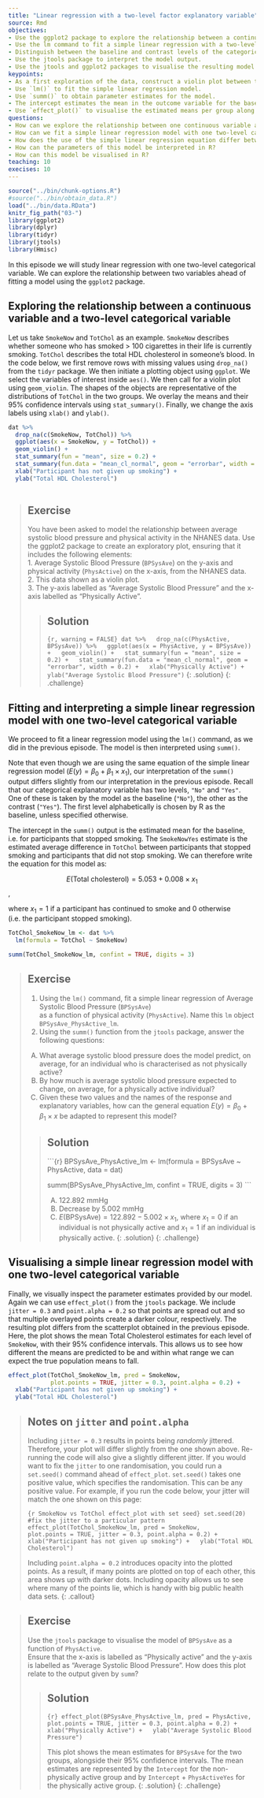 ---
title: "Linear regression with a two-level factor explanatory variable"
source: Rmd
objectives:
- Use the ggplot2 package to explore the relationship between a continuous variable and a two-level factor variable.
- Use the lm command to fit a simple linear regression with a two-level factor explanatory variable.
- Distinguish between the baseline and contrast levels of the categorical variable.
- Use the jtools package to interpret the model output.
- Use the jtools and ggplot2 packages to visualise the resulting model.
keypoints: 
- As a first exploration of the data, construct a violin plot between the two variables.
- Use `lm()` to fit the simple linear regression model.
- Use `summ()` to obtain parameter estimates for the model.
- The intercept estimates the mean in the outcome variable for the baseline group. The other parameter estimates the difference in the means in the outcome variable between the baseline and contrast group.
- Use `effect_plot()` to visualise the estimated means per group along with their 95% CIs. 
questions: 
- How can we explore the relationship between one continuous variable and one two-level categorical variable prior to fitting a simple linear regression?
- How can we fit a simple linear regression model with one two-level categorical explanatory variable in R?
- How does the use of the simple linear regression equation differ between the continuous and categorical explanatory variable cases?
- How can the parameters of this model be interpreted in R?
- How can this model be visualised in R?
teaching: 10
execises: 10
---

```{r, include=FALSE}
source("../bin/chunk-options.R")
#source("../bin/obtain_data.R")
load("../bin/data.RData")
knitr_fig_path("03-")
library(ggplot2)
library(dplyr)
library(tidyr)
library(jtools)
library(Hmisc)
```

In this episode we will study linear regression with one two-level categorical variable. We can explore the relationship between two variables ahead of fitting a model using the `ggplot2` package.

## Exploring the relationship between a continuous variable and a two-level categorical variable
Let us take `SmokeNow` and `TotChol` as an example. `SmokeNow` describes whether someone who has smoked > 100 cigarettes in their life is currently smoking. `TotChol` describes the total HDL cholesterol in someone's blood. In the code below, we first remove rows with missing values using `drop_na()` from the `tidyr` package. We then initiate a plotting object using `ggplot`. We select the variables of interest inside `aes()`. We then call for a violin plot using `geom_violin`. The shapes of the objects are representative of the distributions of `TotChol` in the two groups. We overlay the means and their 95% confidence intervals using `stat_summary()`. Finally, we change the axis labels using `xlab()` and `ylab()`.

```{r SmokeNow vs TotChol violin, warning = FALSE}
dat %>%
  drop_na(c(SmokeNow, TotChol)) %>%
  ggplot(aes(x = SmokeNow, y = TotChol)) +
  geom_violin() +
  stat_summary(fun = "mean", size = 0.2) +
  stat_summary(fun.data = "mean_cl_normal", geom = "errorbar", width = 0.2) + 
  xlab("Participant has not given up smoking") +
  ylab("Total HDL Cholesterol")
  
```


> ## Exercise  
> You have been asked to model the relationship between average systolic
> blood pressure and physical activity in the NHANES data. Use the ggplot2
> package to create an exploratory plot, 
> ensuring that it includes the following elements:  
> 1. Average Systolic Blood Pressure (`BPSysAve`) on the y-axis and physical activity (`PhysActive`) on the x-axis, from the NHANES data.  
> 2. This data shown as a violin plot.  
> 3. The y-axis labelled as "Average Systolic Blood Pressure" and the x-axis labelled as "Physically Active".
>
> > ## Solution
> > 
> > ```{r, warning = FALSE}
> > dat %>%
> >   drop_na(c(PhysActive, BPSysAve)) %>%
> >   ggplot(aes(x = PhysActive, y = BPSysAve)) +
> >   geom_violin() +
> >   stat_summary(fun = "mean", size = 0.2) +
> >   stat_summary(fun.data = "mean_cl_normal", geom = "errorbar", width = 0.2) +
> >   xlab("Physically Active") +
> >   ylab("Average Systolic Blood Pressure")
> > ```
> {: .solution}
{: .challenge}

## Fitting and interpreting a simple linear regression model with one two-level categorical variable
We proceed to fit a linear regression model using the `lm()` command, as we did in the previous episode. The model is then interpreted using `summ()`. 

Note that even though we are using the same equation of the simple linear regression model ($E(y) = \beta_0 + \beta_1 \times x_1$), our interpretation of the `summ()` output differs slightly from our interpretation in the previous episode. Recall that our categorical explanatory variable has two levels, `"No"` and `"Yes"`. One of these is taken by the model as the baseline (`"No"`), the other as the contrast (`"Yes"`). The first level alphabetically is chosen by R as the baseline, unless specified otherwise. 

The intercept in the `summ()` output is the estimated mean for the baseline, i.e. for participants that stopped smoking. The `SmokeNowYes` estimate is the estimated average difference in `TotChol` between participants that stopped smoking and participants that did not stop smoking. We can therefore write the equation for this model as:

$$E(\text{Total cholesterol}) = 5.053 + 0.008 \times x_1$$,

where $x_1 = 1$ if a participant has continued to smoke and 0 otherwise (i.e. the participant stopped smoking). 

```{r SmokeNow vs TotChol lm}
TotChol_SmokeNow_lm <- dat %>%
  lm(formula = TotChol ~ SmokeNow)

summ(TotChol_SmokeNow_lm, confint = TRUE, digits = 3)
```


> ## Exercise  
> 1. Using the `lm()` command, fit a simple linear regression of Average 
> Systolic Blood Pressure (`BPSysAve`)  
> as a function of physical activity (`PhysActive`). Name this `lm` 
> object `BPSysAve_PhysActive_lm`.  
> 2. Using the `summ()` function from the `jtools` package,
> answer the following questions:
>   
> A) What average systolic blood pressure does the model predict, 
> on average,
> for an individual who is characterised as not physically active?  
> B) By how much is average systolic blood pressure expected to change, 
> on average, for a physically active individual?  
> C) Given these two values and the names of the response and explanatory
> variables, how can the general equation $E(y) = \beta_0 + {\beta}_1 
> \times x$ be adapted to represent this model?
> 
> > ## Solution
> > 
> > ```{r}
> > BPSysAve_PhysActive_lm <- lm(formula = BPSysAve ~ PhysActive, data = dat)
> > 
> > summ(BPSysAve_PhysActive_lm, confint = TRUE, digits = 3)
> > ```
> > 
> > A) 122.892 mmHg  
> > B) Decrease by 5.002 mmHg    
> > C) $E(\text{BPSysAve}) = 122.892 - 5.002 \times x_1$, 
> > where $x_1 = 0$ if an individual is not physically active
> > and $x_1 = 1$ if an individual is physically active. 
> {: .solution}
{: .challenge}

## Visualising a simple linear regression model with one two-level categorical variable
Finally, we visually inspect the parameter estimates provided by our model. Again we can use `effect_plot()` from the `jtools` package. We include `jitter = 0.3` and `point.alpha = 0.2` so that points are spread out and so that multiple overlayed points create a darker colour, respectively. The resulting plot differs from the scatterplot obtained in the previous episode. Here, the plot shows the mean Total Cholesterol estimates for each level of `SmokeNow`, with their 95% confidence intervals. This allows us to see how different the means are predicted to be and within what range we can expect the true population means to fall.  

```{r SmokeNow vs TotChol effect_plot}
effect_plot(TotChol_SmokeNow_lm, pred = SmokeNow,
            plot.points = TRUE, jitter = 0.3, point.alpha = 0.2) +
  xlab("Participant has not given up smoking") +
  ylab("Total HDL Cholesterol")
```

> ## Notes on `jitter` and `point.alpha`
> Including `jitter = 0.3` results in points being *randomly* jittered. 
> Therefore, your plot will differ slightly from the one shown above. 
> Re-running the code will also give a slightly different jitter. 
> If you would want to fix the `jitter` to one randomisation, 
> you could run a `set.seed()` command ahead of `effect_plot`.
> `set.seed()` takes one positive value, which specifies the randomisation. This
> can be any positive value. For example, if you run the code below, your 
> jitter will match the one shown on this page:
> 
> ```{r SmokeNow vs TotChol effect_plot with set seed}
> set.seed(20) #fix the jitter to a particular pattern
> effect_plot(TotChol_SmokeNow_lm, pred = SmokeNow,
>             plot.points = TRUE, jitter = 0.3, point.alpha = 0.2) +
>   xlab("Participant has not given up smoking") +
>   ylab("Total HDL Cholesterol")
> ```
> 
> Including `point.alpha = 0.2` introduces opacity into the plotted points.
> As a result, if many points are plotted on top of each other, this area
> shows up with darker dots. Including opacity allows us to see where many of 
> the points lie, which is handy with big public health data sets. 
{: .callout}

> ## Exercise  
> Use the `jtools` package to visualise the model of `BPSysAve` as a 
> function of `PhysActive`.  
> Ensure that the x-axis is labelled as "Physically active" and the y-axis
> is labelled as "Average Systolic Blood Pressure".
> How does this plot relate to the output given by `summ`?
>
> > ## Solution
> > 
> > ```{r}
> > effect_plot(BPSysAve_PhysActive_lm, pred = PhysActive,
> > plot.points = TRUE, jitter = 0.3, point.alpha = 0.2) +
> >   xlab("Physically Active") +
> >   ylab("Average Systolic Blood Pressure")
> > ```
> > 
> > This plot shows the mean estimates for `BPSysAve` for the two groups, 
> > alongside their 95% confidence intervals. The mean estimates are 
> > represented by the `Intercept` for the non-physically active group and 
> > by `Intercept` + `PhysActiveYes` for the physically active group. 
> {: .solution}
{: .challenge}





